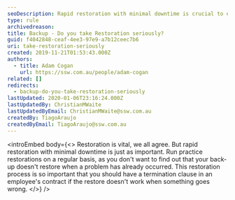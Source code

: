 ```yaml
---
seoDescription: Rapid restoration with minimal downtime is crucial to ensure business continuity.
type: rule
archivedreason:
title: Backup - Do you take Restoration seriously?
guid: f4042848-ceaf-4ee3-97e9-a7b12ceec7b6
uri: take-restoration-seriously
created: 2019-11-21T01:53:43.000Z
authors:
  - title: Adam Cogan
    url: https://ssw.com.au/people/adam-cogan
related: []
redirects:
  - backup-do-you-take-restoration-seriously
lastUpdated: 2020-01-06T23:16:24.000Z
lastUpdatedBy: ChristianMWaite
lastUpdatedByEmail: ChristianMWaite@ssw.com.au
createdBy: TiagoAraujo
createdByEmail: TiagoAraujo@ssw.com.au
---
```


<introEmbed
  body={<>
Restoration is vital, we all agree. But rapid restoration with minimal downtime is just as important. Run practice restorations on a regular basis, as you don't want to find out that your back-up doesn't restore when a problem has already occurred.
This restoration process is so important that you should have a termination clause in an employee's contract if the restore doesn't work when something goes wrong.
  </>}
/>
